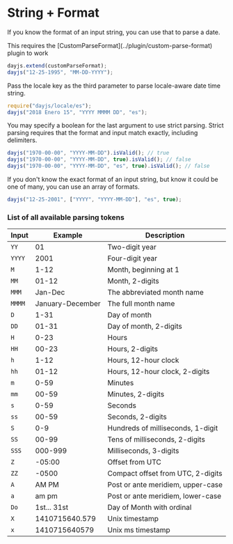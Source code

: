 
# String + Format

If you know the format of an input string, you can use that to parse a date.

<Callout>
  This requires the [CustomParseFormat](../plugin/custom-parse-format) plugin to work
</Callout>

```js
dayjs.extend(customParseFormat);
dayjs("12-25-1995", "MM-DD-YYYY");
```

Pass the locale key as the third parameter to parse locale-aware date time string.

```js
require("dayjs/locale/es");
dayjs("2018 Enero 15", "YYYY MMMM DD", "es");
```

You may specify a boolean for the last argument to use strict parsing. Strict parsing requires that the format and input match exactly, including delimiters.

```js
dayjs("1970-00-00", "YYYY-MM-DD").isValid(); // true
dayjs("1970-00-00", "YYYY-MM-DD", true).isValid(); // false
dayjs("1970-00-00", "YYYY-MM-DD", "es", true).isValid(); // false
```

If you don't know the exact format of an input string, but know it could be one of many, you can use an array of formats.

```js
dayjs("12-25-2001", ["YYYY", "YYYY-MM-DD"], "es", true);
```

### List of all available parsing tokens

| Input  | Example          | Description                       |
| ------ | ---------------- | --------------------------------- |
| `YY`   | 01               | Two-digit year                    |
| `YYYY` | 2001             | Four-digit year                   |
| `M`    | 1-12             | Month, beginning at 1             |
| `MM`   | 01-12            | Month, 2-digits                   |
| `MMM`  | Jan-Dec          | The abbreviated month name        |
| `MMMM` | January-December | The full month name               |
| `D`    | 1-31             | Day of month                      |
| `DD`   | 01-31            | Day of month, 2-digits            |
| `H`    | 0-23             | Hours                             |
| `HH`   | 00-23            | Hours, 2-digits                   |
| `h`    | 1-12             | Hours, 12-hour clock              |
| `hh`   | 01-12            | Hours, 12-hour clock, 2-digits    |
| `m`    | 0-59             | Minutes                           |
| `mm`   | 00-59            | Minutes, 2-digits                 |
| `s`    | 0-59             | Seconds                           |
| `ss`   | 00-59            | Seconds, 2-digits                 |
| `S`    | 0-9              | Hundreds of milliseconds, 1-digit |
| `SS`   | 00-99            | Tens of milliseconds, 2-digits    |
| `SSS`  | 000-999          | Milliseconds, 3-digits            |
| `Z`    | -05:00           | Offset from UTC                   |
| `ZZ`   | -0500            | Compact offset from UTC, 2-digits |
| `A`    | AM PM            | Post or ante meridiem, upper-case |
| `a`    | am pm            | Post or ante meridiem, lower-case |
| `Do`   | 1st... 31st      | Day of Month with ordinal         |
| `X`    | 1410715640.579   | Unix timestamp                    |
| `x`    | 1410715640579    | Unix ms timestamp                 |
